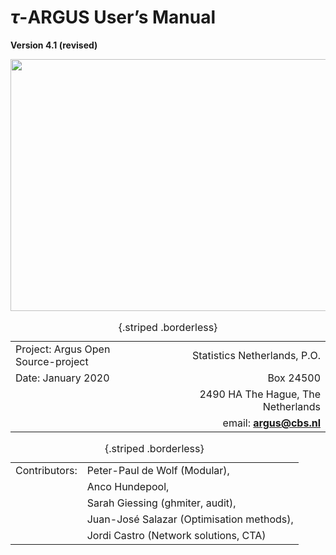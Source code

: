 # $\tau$-ARGUS User's Manual {.unnumbered}

**Version 4.1 (revised)**

<!--
# GHMiter huge in batch

Wijzigingen in table-meta
\<Solver\  in batch mogelijk
\<SBS-output\>
\<Rounder extensions\>
SPSS system files
Nog verwijzingen naar het handboek
Revision overview
December 2019

-   All batch file issues from release notes version 4.1.7 have been
      included

-   Some errors on the solver issues have been corrected.

-   Obsolete neon server has been replaced by research.cbs

-   The story of frozen cells in the Hypercube has been suppressed as it
      is no longer displayed. Needs nevertheless attention. Old text has
      been made hidden now.

-   All screen shots have been updated, except the SPSS_story.
-->


![](Media/Pictures/100000000000027F000001D1F527FC8E.png){width=14.637cm height=10.663cm}


|                                    |                                                  |
|:-----------------------------------|-------------------------------------------------:|
| Project: Argus Open Source-project |   Statistics Netherlands, P.O.                   |
|  Date: January 2020                |   Box 24500                                      |
|                                    |   2490 HA The Hague, The Netherlands             |
|                                    |   email: [**argus@cbs.nl**](mailto:argus@cbs.nl) |

: {.striped .borderless}

|                  |                                             |    
|:-----------------|:--------------------------------------------|
|   Contributors:  |   Peter-Paul de Wolf (Modular),             |
|                  |   Anco Hundepool,                           |
|                  |   Sarah Giessing (ghmiter, audit),          |
|                  |   Juan-José Salazar (Optimisation methods), |
|                  |   Jordi Castro (Network solutions, CTA)     |

: {.striped .borderless}

<!--
<div>

</div>
Contents
-->
